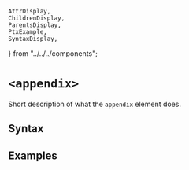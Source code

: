     AttrDisplay,
    ChildrenDisplay,
    ParentsDisplay,
    PtxExample,
    SyntaxDisplay,
} from "../../../components";

# `<appendix>`

Short description of what the `appendix` element does.

## Syntax

<SyntaxDisplay name="appendix" />

## Examples

    